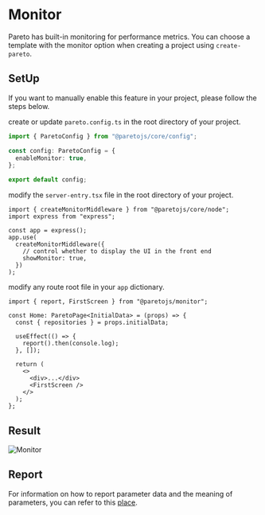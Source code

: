 # Monitor

Pareto has built-in monitoring for performance metrics. You can choose a template with the monitor option when creating a project using `create-pareto`.

## SetUp

If you want to manually enable this feature in your project, please follow the steps below.

create or update `pareto.config.ts` in the root directory of your project.

```ts
import { ParetoConfig } from "@paretojs/core/config";

const config: ParetoConfig = {
  enableMonitor: true,
};

export default config;
```

modify the `server-entry.tsx` file in the root directory of your project.

```tsx
import { createMonitorMiddleware } from "@paretojs/core/node";
import express from "express";

const app = express();
app.use(
  createMonitorMiddleware({
    // control whether to display the UI in the front end
    showMonitor: true,
  })
);
```

modify any route root file in your `app` dictionary.

```tsx
import { report, FirstScreen } from "@paretojs/monitor";

const Home: ParetoPage<InitialData> = (props) => {
  const { repositories } = props.initialData;

  useEffect(() => {
    report().then(console.log);
  }, []);

  return (
    <>
      <div>...</div>
      <FirstScreen />
    </>
  );
};
```

## Result

![Monitor](/monitor.png)

## Report

For information on how to report parameter data and the meaning of parameters, you can refer to this [place](https://github.com/childrentime/pareto/blob/main/packages/monitor/README.md).
